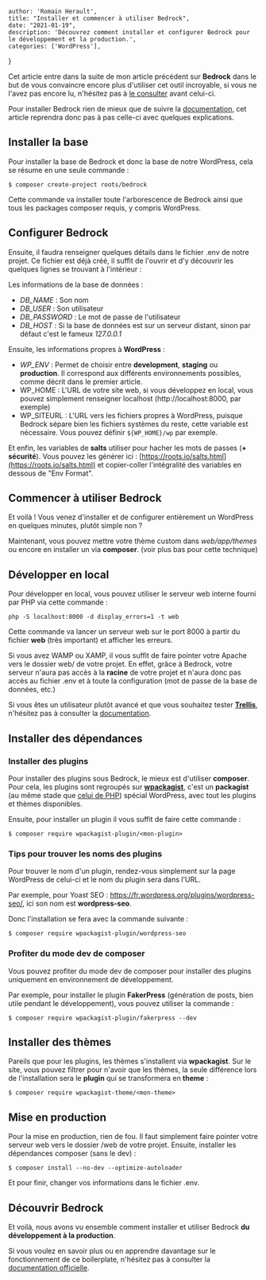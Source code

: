 
    author: 'Romain Herault',
    title: "Installer et commencer à utiliser Bedrock",
    date: "2021-01-19",
    description: 'Découvrez comment installer et configurer Bedrock pour le développement et la production.',
    categories: ['WordPress'],
}


Cet article entre dans la suite de mon article précédent sur **Bedrock** dans le but de vous convaincre encore plus d'utiliser cet outil incroyable, si vous ne l'avez pas encore lu, n'hésitez pas à [le consulter](https://blog.rherault.fr/avantages-bedrock-vs-wordpress/) avant celui-ci.

Pour installer Bedrock rien de mieux que de suivre la [documentation](https://roots.io/docs/bedrock/master/installation/), cet article reprendra donc pas à pas celle-ci avec quelques explications.

## Installer la base

Pour installer la base de Bedrock et donc la base de notre WordPress, cela se résume en une seule commande :

```
$ composer create-project roots/bedrock
```

Cette commande va installer toute l'arborescence de Bedrock ainsi que tous les packages composer requis, y compris WordPress.

## Configurer Bedrock

Ensuite, il faudra renseigner quelques détails dans le fichier .env de notre projet. Ce fichier est déjà créé, il suffit de l'ouvrir et d'y découvrir les quelques lignes se trouvant à l'intérieur :

Les informations de la base de données :

- _DB\_NAME_ : Son nom
- _DB\_USER_ : Son utilisateur
- _DB\_PASSWORD_ : Le mot de passe de l'utilisateur
- _DB\_HOST_ : Si la base de données est sur un serveur distant, sinon par défaut c'est le fameux _127.0.0.1_

Ensuite, les informations propres à **WordPress** :

- _WP\_ENV_ : Permet de choisir entre **development**, **staging** ou **production**. Il correspond aux différents environnements possibles, comme décrit dans le premier article.
- WP\_HOME : L'URL de votre site web, si vous développez en local, vous pouvez simplement renseigner localhost (http://localhost:8000, par exemple)
- WP\_SITEURL : L'URL vers les fichiers propres à WordPress, puisque Bedrock sépare bien les fichiers systèmes du reste, cette variable est nécessaire. Vous pouvez définir `${WP_HOME}/wp` par exemple.

Et enfin, les variables de **salts** utiliser pour hacher les mots de passes (**\+ sécurité**). Vous pouvez les générer ici : [https://roots.io/salts.html](https://roots.io/salts.html) et copier-coller l'intégralité des variables en dessous de "Env Format".

## Commencer à utiliser Bedrock

Et voilà ! Vous venez d'installer et de configurer entièrement un WordPress en quelques minutes, plutôt simple non ?

Maintenant, vous pouvez mettre votre thème custom dans _web/app/themes_ ou encore en installer un via **composer**. (voir plus bas pour cette technique)

## Développer en local

Pour développer en local, vous pouvez utiliser le serveur web interne fourni par PHP via cette commande :

```
php -S localhost:8000 -d display_errors=1 -t web
```

Cette commande va lancer un serveur web sur le port 8000 à partir du fichier **web** (très important) et afficher les erreurs.

Si vous avez WAMP ou XAMP, il vous suffit de faire pointer votre Apache vers le dossier web/ de votre projet. En effet, grâce à Bedrock, votre serveur n'aura pas accès à la **racine** de votre projet et n'aura donc pas accès au fichier .env et à toute la configuration (mot de passe de la base de données, etc.)

Si vous êtes un utilisateur plutôt avancé et que vous souhaitez tester **[Trellis](https://roots.io/trellis/)**, n'hésitez pas à consulter la [documentation](https://roots.io/docs/trellis/master/installation/).

## Installer des dépendances

### Installer des plugins

Pour installer des plugins sous Bedrock, le mieux est d'utiliser **composer**. Pour cela, les plugins sont regroupés sur **[wpackagist](https://wpackagist.org/)**, c'est un **packagist** (au même stade que [celui de PHP](https://packagist.org/)) spécial WordPress, avec tout les plugins et thèmes disponibles.

Ensuite, pour installer un plugin il vous suffit de faire cette commande :

```
$ composer require wpackagist-plugin/<mon-plugin>
```

### Tips pour trouver les noms des plugins

Pour trouver le nom d'un plugin, rendez-vous simplement sur la page WordPress de celui-ci et le nom du plugin sera dans l'URL.

Par exemple, pour Yoast SEO : https://fr.wordpress.org/plugins/wordpress-seo/, ici son nom est **wordpress-seo**.

Donc l'installation se fera avec la commande suivante :

```
$ composer require wpackagist-plugin/wordpress-seo
```

### Profiter du mode dev de composer

Vous pouvez profiter du mode dev de composer pour installer des plugins uniquement en environnement de développement.

Par exemple, pour installer le plugin **FakerPress** (génération de posts, bien utile pendant le développement), vous pouvez utiliser la commande :

```
$ composer require wpackagist-plugin/fakerpress --dev
```

## Installer des thèmes

Pareils que pour les plugins, les thèmes s'installent via **wpackagist**. Sur le site, vous pouvez filtrer pour n'avoir que les thèmes, la seule différence lors de l'installation sera le **plugin** qui se transformera en **theme** :

```
$ composer require wpackagist-theme/<mon-theme>
```

## Mise en production

Pour la mise en production, rien de fou. Il faut simplement faire pointer votre serveur web vers le dossier /web de votre projet. Ensuite, installer les dépendances composer (sans le dev) :

```
$ composer install --no-dev --optimize-autoloader
```

Et pour finir, changer vos informations dans le fichier .env.

## Découvrir Bedrock

Et voilà, nous avons vu ensemble comment installer et utiliser Bedrock **du développement à la production**.

Si vous voulez en savoir plus ou en apprendre davantage sur le fonctionnement de ce boilerplate, n'hésitez pas à consulter la [documentation officielle](https://roots.io/docs/bedrock/master/installation/).
